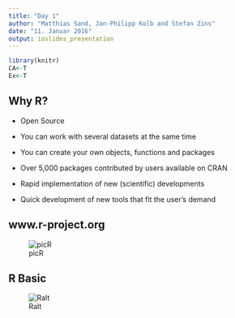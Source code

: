 ```yaml
---
title: "Day 1"
author: "Matthias Sand, Jan-Philipp Kolb and Stefan Zins"
date: "11. Januar 2016"
output: ioslides_presentation
---
```



```r
library(knitr)
CA<-T
Ex<-T
```



## Why R?


- Open Source 

- You can work with several datasets at the same time

- You can create your own objects, functions and packages

- Over 5,000 packages contributed by users available on CRAN



- Rapid implementation of new (scientific) developments

- Quick development of new tools that fit the user's demand


## www.r-project.org

![picR](https://raw.githubusercontent.com/BernStZi/SamplingAndEsimation/master/graphs/RprojectNew.PNG)


## R Basic

![Ralt](https://raw.githubusercontent.com/BernStZi/SamplingAndEsimation/master/excercise/figure/Ralt.png)